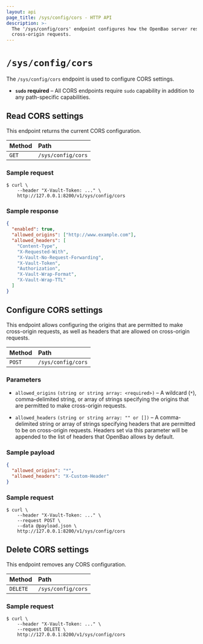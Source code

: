 ```yaml
---
layout: api
page_title: /sys/config/cors - HTTP API
description: >-
  The '/sys/config/cors' endpoint configures how the OpenBao server responds to
  cross-origin requests.
---
```


# `/sys/config/cors`

The `/sys/config/cors` endpoint is used to configure CORS settings.

- **`sudo` required** – All CORS endpoints require `sudo` capability in
  addition to any path-specific capabilities.

## Read CORS settings

This endpoint returns the current CORS configuration.

| Method | Path               |
| :----- | :----------------- |
| `GET`  | `/sys/config/cors` |

### Sample request

```shell-session
$ curl \
    --header "X-Vault-Token: ..." \
    http://127.0.0.1:8200/v1/sys/config/cors
```

### Sample response

```json
{
  "enabled": true,
  "allowed_origins": ["http://www.example.com"],
  "allowed_headers": [
    "Content-Type",
    "X-Requested-With",
    "X-Vault-No-Request-Forwarding",
    "X-Vault-Token",
    "Authorization",
    "X-Vault-Wrap-Format",
    "X-Vault-Wrap-TTL"
  ]
}
```

## Configure CORS settings

This endpoint allows configuring the origins that are permitted to make
cross-origin requests, as well as headers that are allowed on cross-origin requests.

| Method | Path               |
| :----- | :----------------- |
| `POST` | `/sys/config/cors` |

### Parameters

- `allowed_origins` `(string or string array: <required>)` – A wildcard (`*`), comma-delimited string, or array of strings specifying the origins that are permitted to make cross-origin requests.

- `allowed_headers` `(string or string array: "" or [])` – A comma-delimited string or array of strings specifying headers that are permitted to be on cross-origin requests. Headers set via this parameter will be appended to the list of headers that OpenBao allows by default.

### Sample payload

```json
{
  "allowed_origins": "*",
  "allowed_headers": "X-Custom-Header"
}
```

### Sample request

```shell-session
$ curl \
    --header "X-Vault-Token: ..." \
    --request POST \
    --data @payload.json \
    http://127.0.0.1:8200/v1/sys/config/cors
```

## Delete CORS settings

This endpoint removes any CORS configuration.

| Method   | Path               |
| :------- | :----------------- |
| `DELETE` | `/sys/config/cors` |

### Sample request

```shell-session
$ curl \
    --header "X-Vault-Token: ..." \
    --request DELETE \
    http://127.0.0.1:8200/v1/sys/config/cors
```
